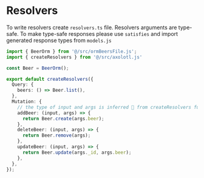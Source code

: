 # Resolvers

To write resolvers create `resolvers.ts` file. Resolvers arguments are
type-safe. To make type-safe responses please use `satisfies` and import
generated response types from `models.js`

```ts filename="resolvers.ts"
import { BeerOrm } from '@/src/ormBeersFile.js';
import { createResolvers } from '@/src/axolotl.js'

const Beer = BeerOrm();

export default createResolvers({
  Query: {
    beers: () => Beer.list(),
  },
  Mutation: {
    // the type of input and args is inferred 🥳 from createResolvers function
    addBeer: (input, args) => {
      return Beer.create(args.beer);
    },
    deleteBeer: (input, args) => {
      return Beer.remove(args);
    },
    updateBeer: (input, args) => {
      return Beer.update(args._id, args.beer);
    },
  },
});
```